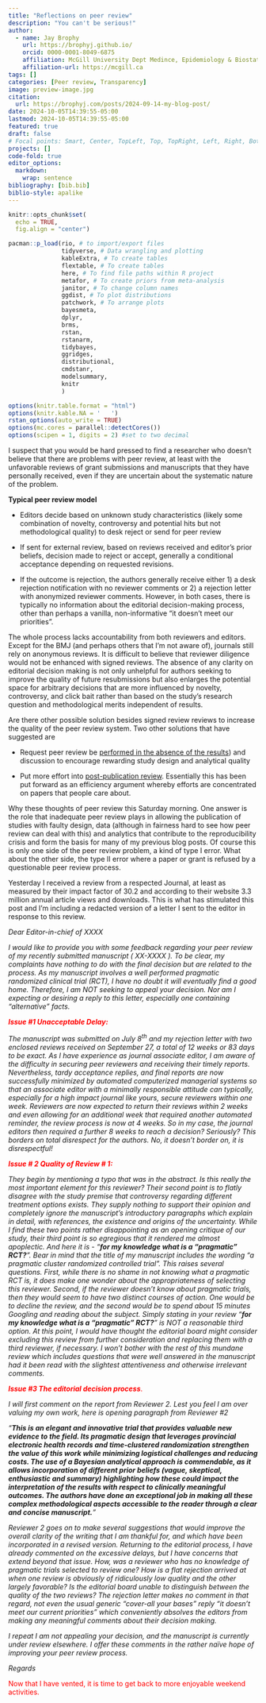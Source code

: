 ```yaml
---
title: "Reflections on peer review"
description: "You can't be serious!"
author:
  - name: Jay Brophy
    url: https://brophyj.github.io/
    orcid: 0000-0001-8049-6875
    affiliation: McGill University Dept Medince, Epidemiology & Biostatistics
    affiliation-url: https://mcgill.ca 
tags: []
categories: [Peer review, Transparency]
image: preview-image.jpg
citation: 
  url: https://brophyj.com/posts/2024-09-14-my-blog-post/ 
date: 2024-10-05T14:39:55-05:00
lastmod: 2024-10-05T14:39:55-05:00
featured: true
draft: false
# Focal points: Smart, Center, TopLeft, Top, TopRight, Left, Right, BottomLeft, Bottom, BottomRight.
projects: []
code-fold: true
editor_options: 
  markdown: 
    wrap: sentence
bibliography: [bib.bib]
biblio-style: apalike
---
```


```r
knitr::opts_chunk$set(
  echo = TRUE,
  fig.align = "center")

pacman::p_load(rio, # to import/export files
               tidyverse, # Data wrangling and plotting
               kableExtra, # To create tables
               flextable, # To create tables
               here, # To find file paths within R project
               metafor, # To create priors from meta-analysis
               janitor, # To change column names
               ggdist, # To plot distributions
               patchwork, # To arrange plots
               bayesmeta,
               dplyr,
               brms,
               rstan,
               rstanarm,
               tidybayes,
               ggridges,
               distributional,
               cmdstanr, 
               modelsummary,
               knitr
               )

options(knitr.table.format = "html")
options(knitr.kable.NA = '   ')
rstan_options(auto_write = TRUE)
options(mc.cores = parallel::detectCores())
options(scipen = 1, digits = 2) #set to two decimal 

```

I suspect that you would be hard pressed to find a researcher who doesn’t believe that there are problems with peer review, at least with the unfavorable reviews of grant submissions and manuscripts that they have personally received, even if they are uncertain about the systematic nature of the problem.

**Typical peer review model**

-   Editors decide based on unknown study characteristics (likely some combination of novelty, controversy and potential hits but not methodological quality) to desk reject or send for peer review

-   If sent for external review, based on reviews received and editor’s prior beliefs, decision made to reject or accept, generally a conditional acceptance depending on requested revisions.

-   If the outcome is rejection, the authors generally receive either 1) a desk rejection notification with no reviewer comments or 2) a rejection letter with anonymized reviewer comments.
    However, in both cases, there is typically no information about the editorial decision-making process, other than perhaps a vanilla, non-informative “it doesn’t meet our priorities”.

The whole process lacks accountability from both reviewers and editors.
Except for the BMJ (and perhaps others that I’m not aware of), journals still rely on anonymous reviews.
It is difficult to believe that reviewer diligence would not be enhanced with signed reviews.
The absence of any clarity on editorial decision making is not only unhelpful for authors seeking to improve the quality of future resubmissions but also enlarges the potential space for arbitrary decisions that are more influenced by novelty, controversy, and click bait rather than based on the study’s research question and methodological merits independent of results.

Are there other possible solution besides signed review reviews to increase the quality of the peer review system.
Two other solutions that have suggested are

-   Request peer review be [performed in the absence of the results](https://deevybee.blogspot.com/2024/03/some-thoughts-on-elifes-new-model-one.html)) and discussion to encourage rewarding study design and analytical quality

-   Put more effort into [post-publication review](https://statmodeling.stat.columbia.edu/2016/12/16/an-efficiency-argument-for-post-publication-review/).
    Essentially this has been put forward as an efficiency argument whereby efforts are concentrated on papers that people care about.

Why these thoughts of peer review this Saturday morning.
One answer is the role that inadequate peer review plays in allowing the publication of studies with faulty design, data (although in fairness hard to see how peer review can deal with this) and analytics that contribute to the reproducibility crisis and form the basis for many of my previous blog posts.
Of course this is only one side of the peer review problem, a kind of type I error.
What about the other side, the type II error where a paper or grant is refused by a questionable peer review process.

Yesterday I received a review from a respected Journal, at least as measured by their impact factor of 30.2 and according to their website 3.3 million annual article views and downloads.
This is what has stimulated this post and I’m including a redacted version of a letter I sent to the editor in response to this review.

*Dear Editor-in-chief of XXXX*

*I would like to provide you with some feedback regarding your peer review of my recently submitted manuscript ( XX-XXXX ). To be clear, my complaints have nothing to do with the final decision but are related to the process. As my manuscript involves a well performed pragmatic randomized clinical trial (RCT), I have no doubt it will eventually find a good home. Therefore, I am NOT seeking to appeal your decision. Nor am I expecting or desiring a reply to this letter, especially one containing “alternative” facts.*

::: {style="color: red"}
***Issue #1 Unacceptable Delay:***
:::

*The manuscript was submitted on July 8^th^ and my rejection letter with two enclosed reviews received on September 27, a total of 12 weeks or 83 days to be exact. As I have experience as journal associate editor, I am aware of the difficulty in securing peer reviewers and receiving their timely reports. Nevertheless, tardy acceptance replies, and final reports are now successfully minimized by automated computerized managerial systems so that an associate editor with a minimally responsible attitude can typically, especially for a high impact journal like yours, secure reviewers within one week. Reviewers are now expected to return their reviews within 2 weeks and even allowing for an additional week that required another automated reminder, the review process is now at 4 weeks. So in my case, the journal editors then required a further 8 weeks to reach a decision? Seriously? This borders on total disrespect for the authors. No, it doesn’t border on, it is disrespectful!*

::: {style="color: red"}
***Issue \# 2 Quality of Review \# 1:***
:::

*They begin by mentioning a typo that was in the abstract. Is this really the most important element for this reviewer? Their second point is to flatly disagree with the study premise that controversy regarding different treatment options exists. They supply nothing to support their opinion and completely ignore the manuscript's introductory paragraphs which explain in detail, with references, the existence and origins of the uncertainty. While I find these two points rather disappointing as an opening critique of our study, their third point is so egregious that it rendered me almost apoplectic. And here it is - “**for my knowledge what is a “pragmatic” RCT?**”. Bear in mind that the title of my manuscript includes the wording “a pragmatic cluster randomized controlled trial”. This raises several questions. First, while there is no shame in not knowing what a pragmatic RCT is, it does make one wonder about the appropriateness of selecting this reviewer. Second, if the reviewer doesn’t know about pragmatic trials, then they would seem to have two distinct courses of action. One would be to decline the review, and the second would be to spend about 15 minutes Googling and reading about the subject. Simply stating in your review “**for my knowledge what is a “pragmatic” RCT?**” is NOT a reasonable third option. At this point, I would have thought the editorial board might consider excluding this review from further consideration and replacing them with a third reviewer, if necessary. I won’t bother with the rest of this mundane review which includes questions that were well answered in the manuscript had it been read with the slightest attentiveness and otherwise irrelevant comments.*

::: {style="color: red"}
***Issue #3 The editorial decision process***.
:::

*I will first comment on the report from Reviewer 2. Lest you feel I am over valuing my own work, here is opening paragraph from Reviewer #2*

*“**This is an elegant and innovative trial that provides valuable new evidence to the field. Its pragmatic design that leverages provincial electronic health records and time-clustered randomization strengthen the value of this work while minimizing logistical challenges and reducing costs. The use of a Bayesian analytical approach is commendable, as it allows incorporation of different prior beliefs (vague, skeptical, enthusiastic and summary) highlighting how these could impact the interpretation of the results with respect to clinically meaningful outcomes. The authors have done an exceptional job in making all these complex methodological aspects accessible to the reader through a clear and concise manuscript.**”*

*Reviewer 2 goes on to make several suggestions that would improve the overall clarity of the writing that I am thankful for, and which have been incorporated in a revised version. Returning to the editorial process, I have already commented on the excessive delays, but I have concerns that extend beyond that issue. How, was a reviewer who has no knowledge of pragmatic trials selected to review one? How is a flat rejection arrived at when one review is obviously of ridiculously low quality and the other largely favorable? Is the editorial board unable to distinguish between the quality of the two reviews? The rejection letter makes no comment in that regard, not even the usual generic "cover-all your bases” reply “it doesn’t meet our current priorities” which conveniently absolves the editors from making any meaningful comments about their decision making.*

*I repeat I am not appealing your decision, and the manuscript is currently under review elsewhere. I offer these comments in the rather naïve hope of improving your peer review process.*

*Regards*

::: {style="color: red"}
Now that I have vented, it is time to get back to more enjoyable weekend activities.
:::

